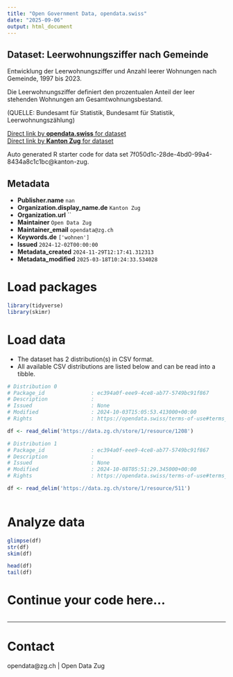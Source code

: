 ```yaml
---
title: "Open Government Data, opendata.swiss"
date: "2025-09-06"
output: html_document
---
```


## Dataset: Leerwohnungsziffer nach Gemeinde

Entwicklung der Leerwohnungsziffer und Anzahl leerer Wohnungen nach Gemeinde, 1997 bis 2023.						

Die Leerwohnungsziffer definiert den prozentualen Anteil der leer stehenden Wohnungen am Gesamtwohnungsbestand.

(QUELLE: Bundesamt für Statistik, Bundesamt für Statistik, Leerwohnungszählung)

[Direct link by **opendata.swiss** for dataset](https://opendata.swiss/de/dataset/leerwohnungsziffer-nach-gemeinde)<br>
[Direct link by **Kanton Zug** for dataset](https://www.zg.ch/behoerden/gesundheitsdirektion/statistikfachstelle/themen/09bau-und-wohnungswesen/wohnungen-2)

Auto generated R starter code for data set 7f050d1c-28de-4bd0-99a4-8434a8c1c1bc@kanton-zug.

## Metadata

- **Publisher.name** `nan`
- **Organization.display_name.de** `Kanton Zug`
- **Organization.url** ``
- **Maintainer** `Open Data Zug`
- **Maintainer_email** `opendata@zg.ch`
- **Keywords.de** `['wohnen']`
- **Issued** `2024-12-02T00:00:00`
- **Metadata_created** `2024-11-29T12:17:41.312313`
- **Metadata_modified** `2025-03-18T10:24:33.534028`


# Load packages

```r

library(tidyverse)
library(skimr)

```

# Load data

-   The dataset has 2 distribution(s) in CSV format.
-   All available CSV distributions are listed below and can be read into a tibble.

```r

# Distribution 0
# Package_id               : ec394a0f-eee9-4ce8-ab77-5749bc91f867
# Description              : 
# Issued                   : None
# Modified                 : 2024-10-03T15:05:53.413000+00:00
# Rights                   : https://opendata.swiss/terms-of-use#terms_by

df <- read_delim('https://data.zg.ch/store/1/resource/1208')

# Distribution 1
# Package_id               : ec394a0f-eee9-4ce8-ab77-5749bc91f867
# Description              : 
# Issued                   : None
# Modified                 : 2024-10-08T05:51:29.345000+00:00
# Rights                   : https://opendata.swiss/terms-of-use#terms_by

df <- read_delim('https://data.zg.ch/store/1/resource/511')



```

# Analyze data

```r

glimpse(df)
str(df)
skim(df)

head(df)
tail(df)

```

# Continue your code here...

```r

```

------------------------------------------------------------------------

# Contact

opendata@zg.ch | Open Data Zug
